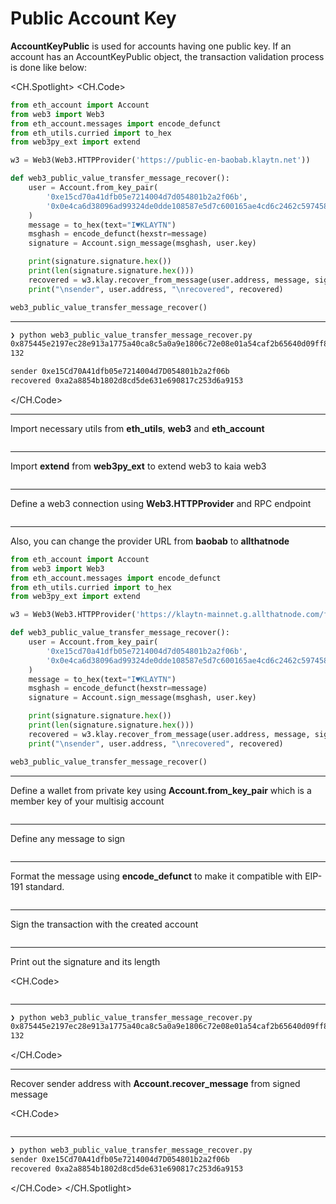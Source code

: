 # Public Account Key

**AccountKeyPublic** is used for accounts having one public key. If an account has an AccountKeyPublic object, the transaction validation process is done like below:

<CH.Spotlight>
<CH.Code>

```py web3_public_value_transfer_message_recover.py
from eth_account import Account
from web3 import Web3
from eth_account.messages import encode_defunct
from eth_utils.curried import to_hex
from web3py_ext import extend

w3 = Web3(Web3.HTTPProvider('https://public-en-baobab.klaytn.net'))

def web3_public_value_transfer_message_recover():
    user = Account.from_key_pair(
        '0xe15cd70a41dfb05e7214004d7d054801b2a2f06b',
        '0x0e4ca6d38096ad99324de0dde108587e5d7c600165ae4cd6c2462c597458c2b8'
    )
    message = to_hex(text="I♥KLAYTN")
    msghash = encode_defunct(hexstr=message)
    signature = Account.sign_message(msghash, user.key)

    print(signature.signature.hex())
    print(len(signature.signature.hex()))
    recovered = w3.klay.recover_from_message(user.address, message, signature.signature.hex(), "latest")
    print("\nsender", user.address, "\nrecovered", recovered)

web3_public_value_transfer_message_recover()
```

---

```zsh output
❯ python web3_public_value_transfer_message_recover.py
0x875445e2197ec28e913a1775a40ca8c5a0a9e1806c72e08e01a54caf2b65640d09ff852643df23277c46469ef7f5e84ed96c5553b6ad648a4255a0c5dca58bdc1c
132

sender 0xe15Cd70A41dfb05e7214004d7D054801b2a2f06b
recovered 0xa2a8854b1802d8cd5de631e690817c253d6a9153
```

</CH.Code>

---

Import necessary utils from **eth_utils**, **web3** and **eth_account**

```py web3_public_value_transfer_message_recover.py focus=1:4

```

---

Import **extend** from **web3py_ext** to extend web3 to kaia web3

```py web3_public_value_transfer_message_recover.py focus=5

```

---

Define a web3 connection using **Web3.HTTPProvider** and RPC endpoint

```py web3_public_value_transfer_message_recover.py focus=7

```

---

Also, you can change the provider URL from **baobab** to **allthatnode**

```py web3_public_value_transfer_message_recover.py focus=7
from eth_account import Account
from web3 import Web3
from eth_account.messages import encode_defunct
from eth_utils.curried import to_hex
from web3py_ext import extend

w3 = Web3(Web3.HTTPProvider('https://klaytn-mainnet.g.allthatnode.com/full/evm'))

def web3_public_value_transfer_message_recover():
    user = Account.from_key_pair(
        '0xe15cd70a41dfb05e7214004d7d054801b2a2f06b',
        '0x0e4ca6d38096ad99324de0dde108587e5d7c600165ae4cd6c2462c597458c2b8'
    )
    message = to_hex(text="I♥KLAYTN")
    msghash = encode_defunct(hexstr=message)
    signature = Account.sign_message(msghash, user.key)

    print(signature.signature.hex())
    print(len(signature.signature.hex()))
    recovered = w3.klay.recover_from_message(user.address, message, signature.signature.hex(), "latest")
    print("\nsender", user.address, "\nrecovered", recovered)

web3_public_value_transfer_message_recover()
```

---

Define a wallet from private key using **Account.from_key_pair** which is a member key of your multisig account

```py web3_public_value_transfer_message_recover.py focus=10:13

```

---

Define any message to sign

```py web3_public_value_transfer_message_recover.py focus=14

```

---

Format the message using **encode_defunct** to make it compatible with EIP-191 standard.

```py web3_public_value_transfer_message_recover.py focus=15

```

---

Sign the transaction with the created account

```py web3_public_value_transfer_message_recover.py focus=16

```

---

Print out the signature and its length

<CH.Code>
```py web3_public_value_transfer_message_recover.py focus=18:19

````

---

```zsh output
❯ python web3_public_value_transfer_message_recover.py
0x875445e2197ec28e913a1775a40ca8c5a0a9e1806c72e08e01a54caf2b65640d09ff852643df23277c46469ef7f5e84ed96c5553b6ad648a4255a0c5dca58bdc1c
132
````

</CH.Code>

---

Recover sender address with **Account.recover_message** from signed message

<CH.Code>
```py web3_public_value_transfer_message_recover.py focus=20:21

````
---

```zsh output
❯ python web3_public_value_transfer_message_recover.py
sender 0xe15Cd70A41dfb05e7214004d7D054801b2a2f06b
recovered 0xa2a8854b1802d8cd5de631e690817c253d6a9153
````

</CH.Code>
</CH.Spotlight>
